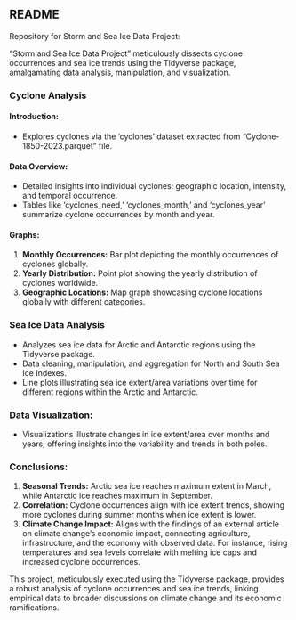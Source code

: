 ## README

Repository for Storm and Sea Ice Data Project:

"Storm and Sea Ice Data Project" meticulously dissects cyclone occurrences and sea ice trends using the Tidyverse package, amalgamating data analysis, manipulation, and visualization.

### Cyclone Analysis

#### Introduction:
- Explores cyclones via the 'cyclones' dataset extracted from "Cyclone-1850-2023.parquet" file.

#### Data Overview:
- Detailed insights into individual cyclones: geographic location, intensity, and temporal occurrence.
- Tables like 'cyclones_need,' 'cyclones_month,' and 'cyclones_year' summarize cyclone occurrences by month and year.

#### Graphs:
1. **Monthly Occurrences:** Bar plot depicting the monthly occurrences of cyclones globally.
2. **Yearly Distribution:** Point plot showing the yearly distribution of cyclones worldwide.
3. **Geographic Locations:** Map graph showcasing cyclone locations globally with different categories.

### Sea Ice Data Analysis

- Analyzes sea ice data for Arctic and Antarctic regions using the Tidyverse package.
- Data cleaning, manipulation, and aggregation for North and South Sea Ice Indexes.
- Line plots illustrating sea ice extent/area variations over time for different regions within the Arctic and Antarctic.

### Data Visualization:
- Visualizations illustrate changes in ice extent/area over months and years, offering insights into the variability and trends in both poles.

### Conclusions:
1. **Seasonal Trends:** Arctic sea ice reaches maximum extent in March, while Antarctic ice reaches maximum in September.
2. **Correlation:** Cyclone occurrences align with ice extent trends, showing more cyclones during summer months when ice extent is lower.
3. **Climate Change Impact:** Aligns with the findings of an external article on climate change's economic impact, connecting agriculture, infrastructure, and the economy with observed data. For instance, rising temperatures and sea levels correlate with melting ice caps and increased cyclone occurrences.

This project, meticulously executed using the Tidyverse package, provides a robust analysis of cyclone occurrences and sea ice trends, linking empirical data to broader discussions on climate change and its economic ramifications.